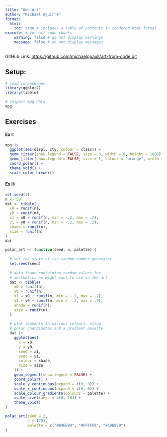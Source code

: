 ```yaml
---
title: "Gen Art"
author: "Michael Aguirre"
format:
  html: 
    toc: true # includes a table of contents in rendered html format
execute: # for all code chunks
    warning: false # do not display warnings
    message: false # do not display messages
---
```


GitHub Link: <https://github.com/michaelppaull/art-from-code.git>

## Setup:

```r
# load in packages
library(ggplot2)
library(tibble)
```

```r
# inspect mpg data
mpg
```
## Exercises
#### Ex I:
```r
mpg |>
  ggplot(aes(displ, cty, colour = class)) + 
  geom_jitter(show.legend = FALSE, size = 3, width = 0, height = 1000) +
  geom_jitter(show.legend = FALSE, size = 1, colour = "orange", width = 3.14159) + 
  coord_polar() + 
  theme_void() + 
  scale_color_brewer()
```
#### Ex II:
```r
set.seed(1)
n <- 50
dat <- tibble(
  x0 = runif(n),
  y0 = runif(n),
  x1 = x0 + runif(n, min = -.2, max = .2),
  y1 = y0 + runif(n, min = -.2, max = .2),
  shade = runif(n), 
  size = runif(n)
)
dat
```
```r
polar_art <- function(seed, n, palette) {
  
  # set the state of the random number generator
  set.seed(seed)
  
  # data frame containing random values for 
  # aesthetics we might want to use in the art
  dat <- tibble(
    x0 = runif(n),
    y0 = runif(n),
    x1 = x0 + runif(n, min = -.2, max = .2),
    y1 = y0 + runif(n, min = -.2, max = .2),
    shade = runif(n), 
    size = runif(n)
  )
  
  # plot segments in various colours, using 
  # polar coordinates and a gradient palette
  dat |> 
    ggplot(aes(
      x = x0,
      y = y0,
      xend = x1,
      yend = y1,
      colour = shade,
      size = size
    )) +
    geom_segment(show.legend = FALSE) +
    coord_polar() +
    scale_y_continuous(expand = c(0, 0)) +
    scale_x_continuous(expand = c(0, 0)) + 
    scale_colour_gradientn(colours = palette) + 
    scale_size(range = c(0, 10)) + 
    theme_void()
}
```
```r
polar_art(seed = 2,
          n = (70),
          palette = c("#B4EEB4", "#FFFFF0", "#CD69C9")
)
```

